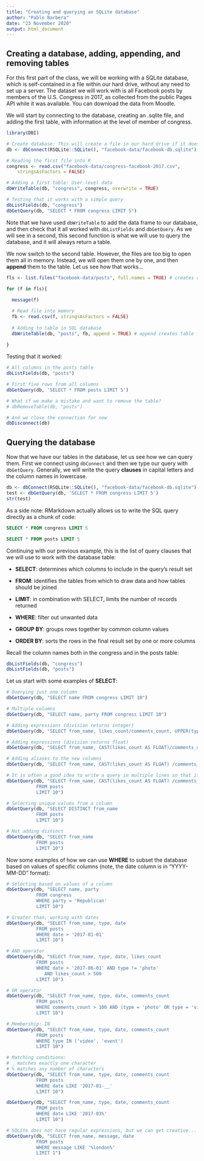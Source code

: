 ```yaml
---
title: "Creating and querying an SQLite database"
author: "Pablo Barbera"
date: "23 November 2020"
output: html_document
---
```


## Creating a database, adding, appending, and removing tables

For this first part of the class, we will be working with a SQLite database, which is self-contained in a file within our hard drive, without any need to set up a server. The dataset we will work with is all Facebook posts by members of the U.S. Congress in 2017, as collected from the public Pages API while it was available. You can download the data from Moodle.

We will start by connecting to the database, creating an .sqlite file, and adding the first table, with information at the level of member of congress. 

```r
library(DBI)
```

```r
# Create database: This will create a file in our hard drive if it does not exist already
db <- dbConnect(RSQLite::SQLite(), "facebook-data/facebook-db.sqlite")

# Reading the first file into R
congress <- read.csv("facebook-data/congress-facebook-2017.csv",
	stringsAsFactors = FALSE)

# Adding a first table: User-level data
dbWriteTable(db, "congress", congress, overwrite = TRUE)

# Testing that it works with a simple query
dbListFields(db, "congress")
dbGetQuery(db, "SELECT * FROM congress LIMIT 5")
```

Note that we have used `dbWriteTable` to add the data frame to our database, and then check that it all worked with `dbListFields` and `dbGetQuery`. As we will see in a second, this second function is what we will use to query the database, and it will always return a table.

We now switch to the second table. However, the files are too big to open them all in memory. Instead, we will open them one by one, and then __append__ them to the table. Let us see how that works...

```r
fls <- list.files("facebook-data/posts", full.names = TRUE) # creates character vector of file names

for (f in fls){
  
  message(f)

  # Read file into memory
  fb <- read.csv(f, stringsAsFactors = FALSE)
  
  # Adding to table in SQL database
  dbWriteTable(db, "posts", fb, append = TRUE) # append creates table fb if it does not already exist, and appends to it if it does
  
}
```

Testing that it worked:

```r

# All columns in the posts table
dbListFields(db, "posts")

# First five rows from all columns
dbGetQuery(db, 'SELECT * FROM posts LIMIT 5')

# What if we make a mistake and want to remove the table?
# dbRemoveTable(db, "posts")

# And we close the connection for now
dbDisconnect(db)
```


## Querying the database

Now that we have our tables in the database, let us see how we can query them. First we connect using `dbConnect` and then we type our query with `dbGetQuery`. Generally, we will write the query __clauses__ in capital letters and the column names in lowercase.

```r
db <- dbConnect(RSQLite::SQLite(), "facebook-data/facebook-db.sqlite") # connect to existing database we have just created
test <- dbGetQuery(db, 'SELECT * FROM congress LIMIT 5')
str(test)
```

As a side note: RMarkdown actually allows us to write the SQL query directly as a chunk of code:

```sql
SELECT * FROM congress LIMIT 5
```

```sql
SELECT * FROM posts LIMIT 5
```


Continuing with our previous example, this is the list of query clauses that we will use to work with the database table:

- __SELECT__: determines which columns to include in the query's result set

- __FROM__: identifies the tables from which to draw data and how tables should be joined

- __LIMIT__: in combination with SELECT, limits the number of records returned

- __WHERE__: filter out unwanted data

- __GROUP BY__: groups rows together by common column values

- __ORDER BY__: sorts the rows in the final result set by one or more columns


Recall the column names both in the congress and in the posts table:

```r
dbListFields(db, "congress")
dbListFields(db, "posts")
```

Let us start with some examples of __SELECT__:

```r
# Querying just one column
dbGetQuery(db, "SELECT name FROM congress LIMIT 10")

# Multiple columns
dbGetQuery(db, "SELECT name, party FROM congress LIMIT 10")

# Adding expressions (division returns integer)
dbGetQuery(db, "SELECT from_name, likes_count/comments_count, UPPER(type) FROM posts LIMIT 10")

# Adding expressions (division returns float)
dbGetQuery(db, "SELECT from_name, CAST(likes_count AS FLOAT)/comments_count, UPPER(type) FROM posts LIMIT 10")

# Adding aliases to the new columns
dbGetQuery(db, "SELECT from_name, CAST(likes_count AS FLOAT) /comments_count AS like_ratio FROM posts LIMIT 10")

# It is often a good idea to write a query in multiple lines so that it is easier to read:
dbGetQuery(db, "SELECT from_name, CAST(likes_count AS FLOAT) /comments_count AS like_ratio 
           FROM posts 
           LIMIT 10")

# Selecting unique values from a column
dbGetQuery(db, "SELECT DISTINCT from_name 
           FROM posts 
           LIMIT 10")

# Not adding distinct
dbGetQuery(db, "SELECT from_name 
           FROM posts 
           LIMIT 10")

```

Now some examples of how we can use __WHERE__ to subset the database based on values of specific columns (note, the date column is in "YYYY-MM-DD" format):

```r
# Selecting based on values of a column
dbGetQuery(db, "SELECT name, party 
           FROM congress
           WHERE party = 'Republican'
           LIMIT 10")

# Greater than, working with dates
dbGetQuery(db, "SELECT from_name, type, date 
           FROM posts
           WHERE date > '2017-01-01'
           LIMIT 10")

# AND operator
dbGetQuery(db, "SELECT from_name, type, date, likes_count 
           FROM posts
           WHERE date > '2017-06-01' AND type != 'photo' 
              AND likes_count > 500
           LIMIT 10")

# OR operator
dbGetQuery(db, "SELECT from_name, type, date, comments_count 
           FROM posts
           WHERE comments_count > 100 AND (type = 'photo' OR type = 'video')
           LIMIT 10")

# Membership: IN
dbGetQuery(db, "SELECT from_name, type, date, comments_count 
           FROM posts
           WHERE type IN ('video', 'event')
           LIMIT 10")

# Matching conditions:
# _ matches exactly one character
# % matches any number of characters
dbGetQuery(db, "SELECT from_name, type, date, comments_count 
           FROM posts
           WHERE date LIKE '2017-01-__'
           LIMIT 10")

dbGetQuery(db, "SELECT from_name, type, date, comments_count 
           FROM posts
           WHERE date LIKE '2017-03%'
           LIMIT 10")

# SQLite does not have regular expressions, but we can get creative...
dbGetQuery(db, "SELECT from_name, message, date
           FROM posts
           WHERE message LIKE '%london%'
           LIMIT 1")

```



